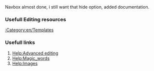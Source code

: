 Navbox almost done, i still want that hide option, added documentation.



===Usefull Editing resources===

[[:Category:en/Templates]]

===Usefull links===
#[http://meta.wikimedia.org/wiki/Help:Advanced_editing Help:Advanced editing]
#[http://www.mediawiki.org/wiki/Help:Magic_words Help:Magic_words]
#[http://www.mediawiki.org/wiki/Help:Images Help:Images]